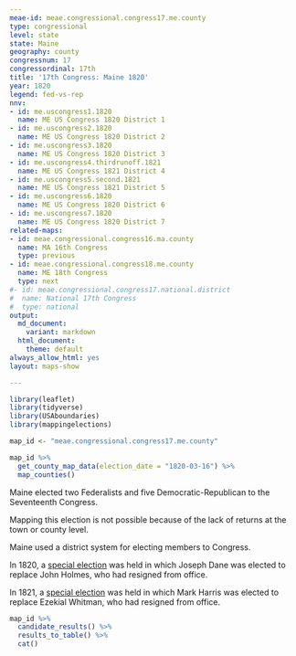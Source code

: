 ```yaml
---
meae-id: meae.congressional.congress17.me.county
type: congressional
level: state
state: Maine
geography: county
congressnum: 17
congressordinal: 17th
title: '17th Congress: Maine 1820'
year: 1820
legend: fed-vs-rep
nnv:
- id: me.uscongress1.1820
  name: ME US Congress 1820 District 1
- id: me.uscongress2.1820
  name: ME US Congress 1820 District 2
- id: me.uscongress3.1820
  name: ME US Congress 1820 District 3
- id: me.uscongress4.thirdrunoff.1821
  name: ME US Congress 1821 District 4
- id: me.uscongress5.second.1821
  name: ME US Congress 1821 District 5
- id: me.uscongress6.1820
  name: ME US Congress 1820 District 6
- id: me.uscongress7.1820
  name: ME US Congress 1820 District 7
related-maps:
- id: meae.congressional.congress16.ma.county
  name: MA 16th Congress
  type: previous
- id: meae.congressional.congress18.me.county
  name: ME 18th Congress
  type: next
#- id: meae.congressional.congress17.national.district
#  name: National 17th Congress
#  type: national
output:
  md_document:
    variant: markdown
  html_document:
    theme: default
always_allow_html: yes
layout: maps-show

---
```


```r
library(leaflet)
library(tidyverse)
library(USAboundaries)
library(mappingelections)

map_id <- "meae.congressional.congress17.me.county"
```

<div class="map">

```r
map_id %>%
  get_county_map_data(election_date = "1820-03-16") %>%
  map_counties()
```

</div>

Maine elected two Federalists and five Democratic-Republican to the Seventeenth Congress.

Mapping this election is not possible because of the lack of returns at the town or county level.

Maine used a district system for electing members to Congress. 

In 1820, a [special election](https://elections.lib.tufts.edu/catalog/tufts:me.uscongress1.special.1820) was held in which Joseph Dane was elected to replace John Holmes, who had resigned from office.

In 1821, a [special election](https://elections.lib.tufts.edu/catalog/tufts:me.uscongress2.1822) was held in which Mark Harris was elected to replace Ezekial Whitman, who had resigned from office.

<div class="results-table">

```r
map_id %>%
  candidate_results() %>%
  results_to_table() %>%
  cat()
```

</div>
